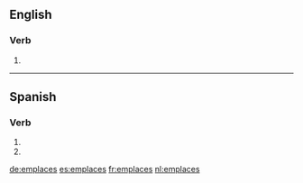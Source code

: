==English==

===Verb===
{{head|en|verb form}}

# {{en-third-person singular of|emplace}}

----

==Spanish==

===Verb===
{{es-verb-form}}

# {{es-verb form of|ending=ar|mood=imperative|sense=negative|pers=2|formal=no|number=singular|emplazar}}
# {{es-verb form of|ending=ar|mood=subjunctive|tense=present|pers=2|formal=no|number=singular|emplazar}}

[[de:emplaces]]
[[es:emplaces]]
[[fr:emplaces]]
[[nl:emplaces]]